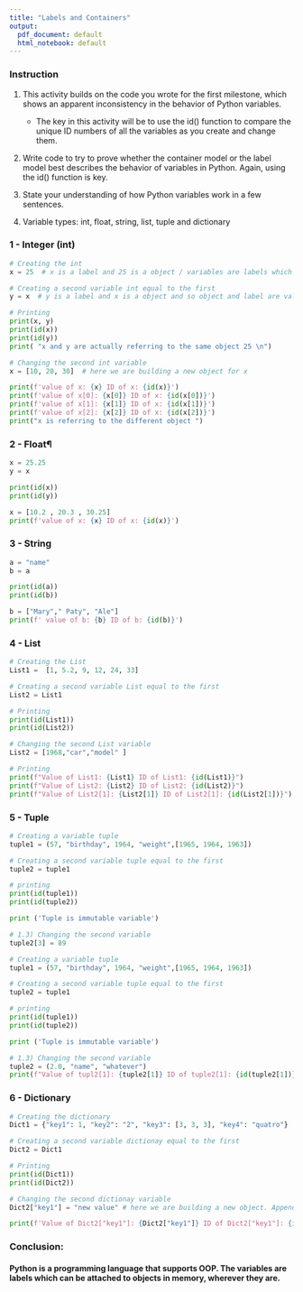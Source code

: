 ---
title: "Labels and Containers"
output:
  pdf_document: default
  html_notebook: default
---


### Instruction

 1. This activity builds on the code you wrote for the first milestone, which shows an apparent inconsistency in the 
behavior of Python variables.

    - The key in this activity will be to use the id() function to compare the unique ID numbers of all the variables
    as you create and change them.

2. Write code to try to prove whether the container model or the label model best describes the behavior of variables
in Python. Again, using the id() function is key.

3. State your understanding of how Python variables work in a few sentences.

4. Variable types: int, float, string, list, tuple and dictionary

### 1 - Integer (int)

```{python}
# Creating the int
x = 25  # x is a label and 25 is a object / variables are labels which can be attached to objects in memory.

# Creating a second variable int equal to the first
y = x  # y is a label and x is a object and so object and label are value.

# Printing
print(x, y)
print(id(x))
print(id(y))
print( "x and y are actually referring to the same object 25 \n")

# Changing the second int variable
x = [10, 20, 30]  # here we are building a new object for x

print(f'value of x: {x} ID of x: {id(x)}')
print(f'value of x[0]: {x[0]} ID of x: {id(x[0])}')
print(f'value of x[1]: {x[1]} ID of x: {id(x[1])}')
print(f'value of x[2]: {x[2]} ID of x: {id(x[2])}')
print("x is referring to the different object ")
```

### 2 - Float¶

```{python}
x = 25.25
y = x

print(id(x))
print(id(y))

x = [10.2 , 20.3 , 30.25]
print(f'value of x: {x} ID of x: {id(x)}') 
```

### 3 - String

```{python}
a = "name"
b = a

print(id(a))
print(id(b))

b = ["Mary"," Paty", "Ale"]
print(f' value of b: {b} ID of b: {id(b)}')
```

### 4 - List

```{python}
# Creating the List
List1 =  [1, 5.2, 9, 12, 24, 33]

# Creating a second variable List equal to the first
List2 = List1 

# Printing
print(id(List1))
print(id(List2))

# Changing the second List variable
List2 = [1968,"car","model" ]

# Printing
print(f"Value of List1: {List1} ID of List1: {id(List1)}")
print(f"Value of List2: {List2} ID of List2: {id(List2)}")
print(f"Value of List2[1]: {List2[1]} ID of List2[1]: {id(List2[1])}")

```

### 5 - Tuple

```{python}
# Creating a variable tuple
tuple1 = (57, "birthday", 1964, "weight",[1965, 1964, 1963])

# Creating a second variable tuple equal to the first
tuple2 = tuple1

# printing
print(id(tuple1))
print(id(tuple2))

print ('Tuple is immutable variable')

# 1.3) Changing the second variable
tuple2[3] = 89

```

```{python}
# Creating a variable tuple
tuple1 = (57, "birthday", 1964, "weight",[1965, 1964, 1963])

# Creating a second variable tuple equal to the first
tuple2 = tuple1

# printing
print(id(tuple1))
print(id(tuple2))

print ('Tuple is immutable variable')

# 1.3) Changing the second variable
tuple2 = (2.0, "name", "whatever")
print(f"Value of tupl2[1]: {tuple2[1]} ID of tuple2[1]: {id(tuple2[1])}")
```

### 6 - Dictionary

```{python}
# Creating the dictionary
Dict1 = {"key1": 1, "key2": "2", "key3": [3, 3, 3], "key4": "quatro"}

# Creating a second variable dictionay equal to the first
Dict2 = Dict1

# Printing
print(id(Dict1))
print(id(Dict2))

# Changing the second dictionay variable
Dict2["key1"] = "new value" # here we are building a new object. Append value with key into dictionary

print(f'Value of Dict2["key1"]: {Dict2["key1"]} ID of Dict2["key1"]: {id(Dict2["key1"])}')
```

### Conclusion:
#### Python is a programming language that supports OOP. The variables are labels which can be attached to objects in memory, wherever they are.



